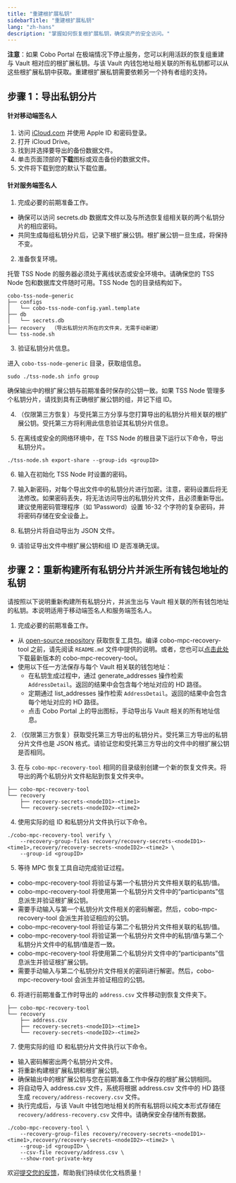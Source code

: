 ```yaml
---
title: "重建根扩展私钥"
sidebarTitle: "重建根扩展私钥"
lang: "zh-hans"
description: "掌握如何恢复根扩展私钥，确保资产的安全访问。"
---
```


**注意**：如果 Cobo Portal 在极端情况下停止服务，您可以利用活跃的恢复组重建与 Vault 相对应的根扩展私钥。与该 Vault 内钱包地址相关联的所有私钥都可以从这些根扩展私钥中获取。重建根扩展私钥需要依赖另一个持有者组的支持。

## 步骤 1：导出私钥分片

#### 针对移动端签名人

1. 访问 [iCloud.com](https://www.icloud.com/) 并使用 Apple ID 和密码登录。
2. 打开 iCloud Drive。
3. 找到并选择要导出的备份数据文件。
4. 单击页面顶部的**下载**图标或双击备份的数据文件。
5. 文件将下载到您的默认下载位置。

#### 针对服务端签名人

1. 完成必要的前期准备工作。

- 确保可以访问 secrets.db 数据库文件以及与所选恢复组相关联的两个私钥分片的相应密码。
- 共同生成每组私钥分片后，记录下根扩展公钥。根扩展公钥一旦生成，将保持不变。

2. 准备恢复环境。

托管 TSS Node 的服务器必须处于离线状态或安全环境中。请确保您的 TSS Node 包和数据库文件随时可用。TSS Node 包的目录结构如下。
```
cobo-tss-node-generic
├── configs
│   └── cobo-tss-node-config.yaml.template
├── db
│   └── secrets.db
├── recovery  （导出私钥分片所在的文件夹，无需手动新建）
└── tss-node.sh
```
3. 验证私钥分片信息。

进入 `cobo-tss-node-generic` 目录，获取组信息。
```
sudo ./tss-node.sh info group
```
确保输出中的根扩展公钥与前期准备时保存的公钥一致。如果 TSS Node 管理多个私钥分片，请找到具有正确根扩展公钥的组，并记下组 ID。

4. （仅限第三方恢复）与受托第三方分享与您打算导出的私钥分片相关联的根扩展公钥。受托第三方将利用此信息验证其私钥分片信息。

5. 在离线或安全的网络环境中，在 TSS Node 的根目录下运行以下命令，导出私钥分片。
```
./tss-node.sh export-share --group-ids <groupID>
```
6. 输入在初始化 TSS Node 时设置的密码。

7. 输入新密码，对每个导出文件中的私钥分片进行加密。注意，密码设置后将无法修改。如果密码丢失，将无法访问导出的私钥分片文件，且必须重新导出。建议使用密码管理程序（如 1Password）设置 16-32 个字符的复杂密码，并将密码存储在安全设备上。

8. 私钥分片将自动导出为 JSON 文件。

9. 请验证导出文件中根扩展公钥和组 ID 是否准确无误。

## 步骤 2：重新构建所有私钥分片并派生所有钱包地址的私钥

请按照以下说明重新构建所有私钥分片，并派生出与 Vault 相关联的所有钱包地址的私钥。本说明适用于移动端签名人和服务端签名人。

1. 完成必要的前期准备工作。

- 从 [open-source repository](https://github.com/CoboGlobal/cobo-mpc-recovery-kits) 获取恢复工具包。编译 cobo-mpc-recovery-tool 之前，请先阅读 `README.md` 文件中提供的说明。或者，您也可以[点击此处](https://github.com/CoboGlobal/cobo-mpc-recovery-kits/releases)下载最新版本的 cobo-mpc-recovery-tool。
- 使用以下任一方法保存与每个 Vault 相关联的钱包地址：
    - 在私钥生成过程中，通过 generate_addresses 操作检索 `AddressDetail`。返回的结果中会包含每个地址对应的 HD 路径。
    - 定期通过 list_addresses 操作检索 `AddressDetail`。返回的结果中会包含每个地址对应的 HD 路径。
    - 点击 Cobo Portal 上的导出图标，手动导出与 Vault 相关的所有地址信息。

2. （仅限第三方恢复）获取受托第三方导出的私钥分片。受托第三方导出的私钥分片文件也是 JSON 格式。请验证您和受托第三方导出的文件中的根扩展公钥是否相同。

3. 在与 `cobo-mpc-recovery-tool` 相同的目录级别创建一个新的恢复文件夹。将导出的两个私钥分片文件粘贴到恢复文件夹中。
```
├── cobo-mpc-recovery-tool
└── recovery
    ├── recovery-secrets-<nodeID1>-<time1>
    └── recovery-secrets-<nodeID2>-<time2>
```
4. 使用实际的组 ID 和私钥分片文件执行以下命令。
```
./cobo-mpc-recovery-tool verify \
    --recovery-group-files recovery/recovery-secrets-<nodeID1>-<time1>,recovery/recovery-secrets-<nodeID2>-<time2> \
    --group-id <groupID>
```
5. 等待 MPC 恢复工具自动完成验证过程。
- cobo-mpc-recovery-tool 将验证与第一个私钥分片文件相关联的私钥/值。
- cobo-mpc-recovery-tool 将使用第一个私钥分片文件中的“participants”信息派生并验证根扩展公钥。
- 需要手动输入与第一个私钥分片文件相关的密码解密。然后，cobo-mpc-recovery-tool 会派生并验证相应的公钥。
- cobo-mpc-recovery-tool 将验证与第二个私钥分片文件相关联的私钥/值。
- cobo-mpc-recovery-tool 将验证第一个私钥分片文件中的私钥/值与第二个私钥分片文件中的私钥/值是否一致。
- cobo-mpc-recovery-tool 将使用第二个私钥分片文件中的“participants”信息派生并验证根扩展公钥。
- 需要手动输入与第二个私钥分片文件相关的密码进行解密。然后，cobo-mpc-recovery-tool 会派生并验证相应的公钥。

6. 将进行前期准备工作时导出的 `address.csv` 文件移动到恢复文件夹下。
```
├── cobo-mpc-recovery-tool
└── recovery
    ├── address.csv
    ├── recovery-secrets-<nodeID1>-<time1>
    └── recovery-secrets-<nodeID2>-<time2>
```
 
7. 使用实际的组 ID 和私钥分片文件执行以下命令。

- 输入密码解密出两个私钥分片文件。
- 将重新构建根扩展私钥和根扩展公钥。
- 确保输出中的根扩展公钥与您在前期准备工作中保存的根扩展公钥相同。
- 将自动导入 address.csv 文件，系统将根据 address.csv 文件中的 HD 路径生成 `recovery/address-recovery.csv` 文件。
- 执行完成后，与该 Vault 中钱包地址相关的所有私钥将以纯文本形式存储在 `recovery/address-recovery.csv` 文件中。请确保安全存储所有数据。

```
./cobo-mpc-recovery-tool \
    --recovery-group-files recovery/recovery-secrets-<nodeID1>-<time1>,recovery/recovery-secrets-<nodeID2>-<time2> \
    --group-id <groupID> \
    --csv-file recovery/address.csv \
    --show-root-private-key
```



<Tip>欢迎[提交您的反馈](https://forms.zohopublic.com/cobo/form/DocumentFeedbackForm/formperma/QvLOhxJv1_JMsJ-1dleZ8Itb_7rzN-LtgvsDdxosoVI?referrername=manuals)，帮助我们持续优化文档质量！</Tip>